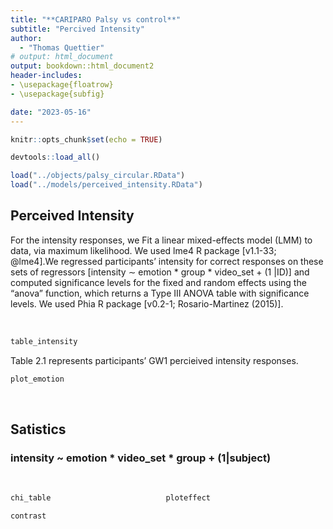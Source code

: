 ```yaml
---
title: "**CARIPARO Palsy vs control**"
subtitle: "Percived Intensity"
author: 
  - "Thomas Quettier"
# output: html_document
output: bookdown::html_document2
header-includes:
- \usepackage{floatrow}
- \usepackage{subfig}

date: "2023-05-16"
---
```

<style type="text/css">
   .main-container {max-width: 100%;}
   .row {display: flex;}
   .column {flex: 50%;}
</style>

```r
knitr::opts_chunk$set(echo = TRUE)
```

```r
devtools::load_all()
```

```r

load("../objects/palsy_circular.RData")
load("../models/perceived_intensity.RData")
```

## Perceived Intensity

For the intensity responses, we Fit a linear mixed-effects model (LMM) to data, via maximum likelihood. We used lme4 R package [v1.1-33; @lme4].We regressed participants’ intensity for correct responses on these sets of regressors [intensity ∼ emotion * group * video_set +  (1 |ID)] and computed significance levels for the fixed and random effects using the “anova” function, which returns a Type III ANOVA table with significance levels. We used Phia R package [v0.2-1; Rosario-Martinez (2015)].

<br/>

```r
table_intensity
```
Table 2.1 represents participants' GW1 percieived intensity responses. 
<br/>

```r
plot_emotion
```
<br/>


## Satistics
\n
### intensity ~ emotion * video_set * group + (1|subject)
\n
<br/>
<div class = "row">
  <div class = "col col-lg-2">
  \n
  </div>
  <div class = "column">
```r

chi_table

contrast
```
  </div>
  <div class = "column">
```r
ploteffect
```
  </div>
  <div class="col-lg-2">
  </div>
</div>

<br/>